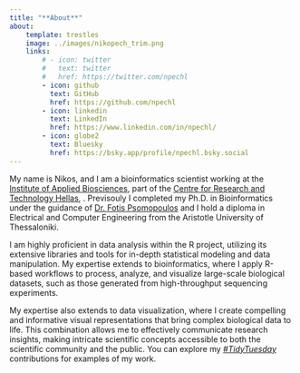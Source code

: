 ```yaml
---
title: "**About**" 
about: 
    template: trestles 
    image: ../images/nikopech_trim.png 
    links: 
        # - icon: twitter 
        #   text: twitter 
        #   href: https://twitter.com/npechl
        - icon: github 
          text: GitHub 
          href: https://github.com/npechl
        - icon: linkedin
          text: LinkedIn 
          href: https://www.linkedin.com/in/npechl/
        - icon: globe2 
          text: Bluesky 
          href: https://bsky.app/profile/npechl.bsky.social
---
```


My name is Nikos, and I am a bioinformatics scientist working at the [Institute of Applied Biosciences](https://inab.certh.gr/), part of the [Centre for Research and Technology Hellas](https://www.certh.gr/root.en.aspx), . Previsouly I completed my Ph.D. in Bioinformatics under the guidance of [Dr. Fotis Psomopoulos](https://fpsom.github.io/) and I hold a diploma in Electrical and Computer Engineering from the Aristotle University of Thessaloniki.

I am highly proficient in data analysis within the R project, utilizing its extensive libraries and tools for in-depth statistical modeling and data manipulation. My expertise extends to bioinformatics, where I apply R-based workflows to process, analyze, and visualize large-scale biological datasets, such as those generated from high-throughput sequencing experiments.

My expertise also extends to data visualization, where I create compelling and informative visual representations that bring complex biological data to life. This combination allows me to effectively communicate research insights, making intricate scientific concepts accessible to both the scientific community and the public. You can explore my [*#TidyTuesday*](https://github.com/npechl/TidyTuesday) contributions for examples of my work.